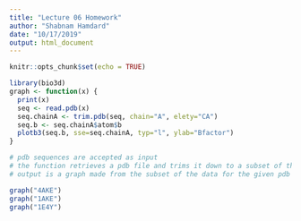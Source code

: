 ```yaml
---
title: "Lecture 06 Homework"
author: "Shabnam Hamdard"
date: "10/17/2019"
output: html_document
---
```


```r
knitr::opts_chunk$set(echo = TRUE)
```

```r
library(bio3d)
graph <- function(x) {
  print(x)
  seq <- read.pdb(x)
  seq.chainA <- trim.pdb(seq, chain="A", elety="CA")
  seq.b <- seq.chainA$atom$b
  plotb3(seq.b, sse=seq.chainA, typ="l", ylab="Bfactor")
}

# pdb sequences are accepted as input
# the function retrieves a pdb file and trims it down to a subset of the data
# output is a graph made from the subset of the data for the given pdb sequence

graph("4AKE")
graph("1AKE")
graph("1E4Y")

```